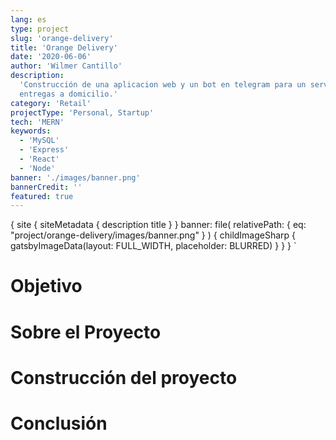 ```yaml
---
lang: es
type: project
slug: 'orange-delivery'
title: 'Orange Delivery'
date: '2020-06-06'
author: 'Wilmer Cantillo'
description:
  'Construcción de una aplicacion web y un bot en telegram para un servicio de
  entregas a domicilio.'
category: 'Retail'
projectType: 'Personal, Startup'
tech: 'MERN'
keywords:
  - 'MySQL'
  - 'Express'
  - 'React'
  - 'Node'
banner: './images/banner.png'
bannerCredit: ''
featured: true
---
```


  {
    site {
      siteMetadata {
        description
        title
      }
    }
    banner: file(
      relativePath: { eq: "project/orange-delivery/images/banner.png" }
    ) {
      childImageSharp {
        gatsbyImageData(layout: FULL_WIDTH, placeholder: BLURRED)
      }
    }
  }
`

# Objetivo

# Sobre el Proyecto

# Construcción del proyecto

# Conclusión
